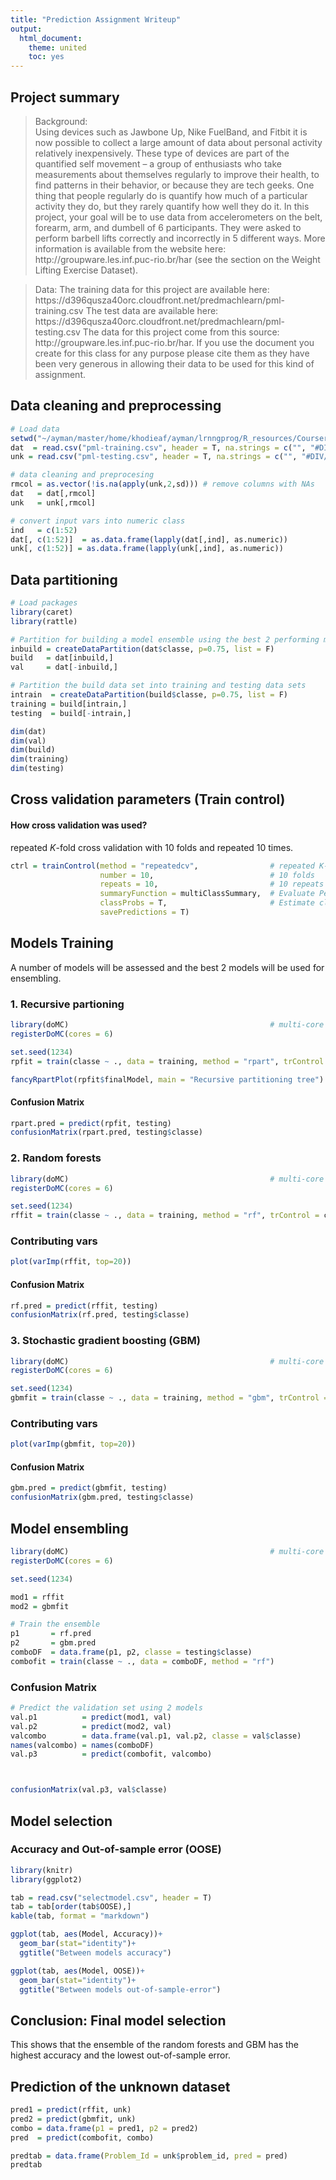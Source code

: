 ```yaml
---
title: "Prediction Assignment Writeup"
output:
  html_document:
    theme: united
    toc: yes
---
```


## Project summary

> Background:\
Using devices such as Jawbone Up, Nike FuelBand, and Fitbit it is now possible to collect a large amount of data about personal activity relatively inexpensively. These type of devices are part of the quantified self movement – a group of enthusiasts who take measurements about themselves regularly to improve their health, to find patterns in their behavior, or because they are tech geeks. One thing that people regularly do is quantify how much of a particular activity they do, but they rarely quantify how well they do it. In this project, your goal will be to use data from accelerometers on the belt, forearm, arm, and dumbell of 6 participants. They were asked to perform barbell lifts correctly and incorrectly in 5 different ways. More information is available from the website here: http://groupware.les.inf.puc-rio.br/har (see the section on the Weight Lifting Exercise Dataset).\

> Data:
The training data for this project are available here:
https://d396qusza40orc.cloudfront.net/predmachlearn/pml-training.csv
The test data are available here:
https://d396qusza40orc.cloudfront.net/predmachlearn/pml-testing.csv
The data for this project come from this source: http://groupware.les.inf.puc-rio.br/har. If you use the document you create for this class for any purpose please cite them as they have been very generous in allowing their data to be used for this kind of assignment.


## Data cleaning and preprocessing

```r
# Load data
setwd("~/ayman/master/home/khodieaf/ayman/lrnngprog/R_resources/Coursera_DataScience/ML")
dat  = read.csv("pml-training.csv", header = T, na.strings = c("", "#DIV/0!", "NA"))[, -c(1:7)] # keep activity related vars only
unk = read.csv("pml-testing.csv", header = T, na.strings = c("", "#DIV/0!", "NA"))[, -c(1:7)]  # keep activity related vars only

# data cleaning and preprocesing
rmcol = as.vector(!is.na(apply(unk,2,sd))) # remove columns with NAs
dat   = dat[,rmcol]
unk   = unk[,rmcol]

# convert input vars into numeric class
ind   = c(1:52)
dat[, c(1:52)]  = as.data.frame(lapply(dat[,ind], as.numeric))
unk[, c(1:52)] = as.data.frame(lapply(unk[,ind], as.numeric))
```

## Data partitioning

```r
# Load packages
library(caret)
library(rattle)

# Partition for building a model ensemble using the best 2 performing models; the rest for validation
inbuild = createDataPartition(dat$classe, p=0.75, list = F)
build   = dat[inbuild,]
val     = dat[-inbuild,]

# Partition the build data set into training and testing data sets
intrain  = createDataPartition(build$classe, p=0.75, list = F)
training = build[intrain,]
testing  = build[-intrain,]

dim(dat)
dim(val)
dim(build)
dim(training)
dim(testing)
```

## Cross validation parameters (Train control)

#### How cross validation was used?

repeated *K*-fold cross validation with 10 folds and repeated 10 times.

```r
ctrl = trainControl(method = "repeatedcv",                # repeated K-folds
                    number = 10,                          # 10 folds
                    repeats = 10,                         # 10 repeats
                    summaryFunction = multiClassSummary,  # Evaluate Performance 
                    classProbs = T,                       # Estimate class probabilities
                    savePredictions = T) 
```

## Models Training

A number of models will be assessed and the best 2 models will be used for ensembling.

### 1. Recursive partioning

```r
library(doMC)                                             # multi-core processing
registerDoMC(cores = 6)

set.seed(1234)
rpfit = train(classe ~ ., data = training, method = "rpart", trControl = ctrl)
```

```r
fancyRpartPlot(rpfit$finalModel, main = "Recursive partitioning tree")
```

#### Confusion Matrix

```r
rpart.pred = predict(rpfit, testing)
confusionMatrix(rpart.pred, testing$classe)
```

### 2. Random forests

```r
library(doMC)                                             # multi-core processing
registerDoMC(cores = 6)

set.seed(1234)
rffit = train(classe ~ ., data = training, method = "rf", trControl = ctrl)
```

### Contributing vars
```r
plot(varImp(rffit, top=20))
```

#### Confusion Matrix

```r
rf.pred = predict(rffit, testing)
confusionMatrix(rf.pred, testing$classe)
```

### 3. Stochastic gradient boosting (GBM)

```r
library(doMC)                                             # multi-core processing
registerDoMC(cores = 6)

set.seed(1234)
gbmfit = train(classe ~ ., data = training, method = "gbm", trControl = ctrl)
```

### Contributing vars
```r
plot(varImp(gbmfit, top=20))
```

#### Confusion Matrix

```r
gbm.pred = predict(gbmfit, testing)
confusionMatrix(gbm.pred, testing$classe)
```

## Model ensembling

```r
library(doMC)                                             # multi-core processing
registerDoMC(cores = 6)

set.seed(1234)

mod1 = rffit
mod2 = gbmfit

# Train the ensemble
p1       = rf.pred
p2       = gbm.pred
comboDF  = data.frame(p1, p2, classe = testing$classe)
combofit = train(classe ~ ., data = comboDF, method = "rf")
```

### Confusion Matrix

```r
# Predict the validation set using 2 models
val.p1          = predict(mod1, val)
val.p2          = predict(mod2, val)
valcombo        = data.frame(val.p1, val.p2, classe = val$classe)
names(valcombo) = names(comboDF)
val.p3          = predict(combofit, valcombo)



confusionMatrix(val.p3, val$classe)
```

## Model selection

### Accuracy and Out-of-sample error (OOSE)

```r
library(knitr)
library(ggplot2)

tab = read.csv("selectmodel.csv", header = T)
tab = tab[order(tab$OOSE),]
kable(tab, format = "markdown")

ggplot(tab, aes(Model, Accuracy))+
  geom_bar(stat="identity")+
  ggtitle("Between models accuracy")

ggplot(tab, aes(Model, OOSE))+
  geom_bar(stat="identity")+
  ggtitle("Between models out-of-sample-error")
```


## Conclusion: Final model selection
This shows that the ensemble of the random forests and GBM has the highest accuracy and the lowest out-of-sample error.

## Prediction of the unknown dataset

```r
pred1 = predict(rffit, unk)
pred2 = predict(gbmfit, unk)
combo = data.frame(p1 = pred1, p2 = pred2)
pred  = predict(combofit, combo)

predtab = data.frame(Problem_Id = unk$problem_id, pred = pred)
predtab
```


